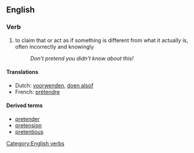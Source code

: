 ==English==
===Verb===
{{en-infl-reg-consonant|pretend||}}
#to claim that or act as if something is different from what it actually is, often incorrectly and knowingly
#:''Don't pretend you didn't know about this!''

====Translations====
*Dutch: [[voorwenden]], [[doen alsof]]
*French: [[prétendre]]

====Derived terms====
*[[pretender]]
*[[pretension]]
*[[pretentious]]

[[Category:English verbs]]